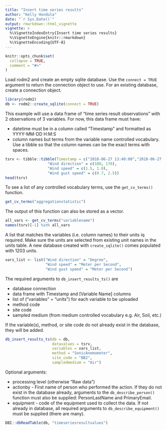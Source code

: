```yaml
---
title: "Insert time series results"
author: "Kelly Hondula"
date: "`r Sys.Date()`"
output: rmarkdown::html_vignette
vignette: >
  %\VignetteIndexEntry{Insert time series results}
  %\VignetteEngine{knitr::rmarkdown}
  %\VignetteEncoding{UTF-8}
---
```


```r
knitr::opts_chunk$set(
  collapse = TRUE,
  comment = "#>"
)
```

Load rodm2 and create an empty sqlite database. Use the `connect = TRUE` argument to return the connection object to use. For an existing database, create a connection object. 

```r
library(rodm2)
db <- rodm2::create_sqlite(connect = TRUE)
```

This example will use a data frame of "time series result observations" with 2 observations of 3 variables. For now, this data frame must have:

* datetime must be in a column called "Timestamp" and formatted as YYYY-MM-DD H:M:S
* column names but terms from the variable name controlled vocabulary. Use a tibble so that the column names can be the exact terms with spaces.

```r
tsrv <- tibble::tibble(Timestamp = c("2018-06-27 13:40:00","2018-06-27 13:55:00"),
                   "Wind direction" = c(180, 170),
                   "Wind speed" = c(1.5, 1.0), 
                   "Wind gust speed" = c(0.7, 2.5))
head(tsrv)
```

To see a list of any controlled vocabulary terms, use the `get_cv_terms()` function. 

```r
get_cv_terms("aggregationstatistic")
```
The output of this function can also be stored as a vector. 

```r
all_vars <- get_cv_terms("variablename")
names(tsrv)[-1] %in% all_vars
```

A list that matches the variables (i.e. column names) to their units iq required. Make sure the units are selected from existing unit names in the units table. A new database created with `create_sqlite()` comes populated with 1203 units. 

```r
vars_list <- list("Wind direction" = "Degree",
                  "Wind speed" = "Meter per Second",
                  "Wind gust speed" = "Meter per Second")
```

The required arguments to `db_insert_results_ts()` are

* database connection
* data frame with Timestamp and [Variable Name] columns
* list of ("variables" = "units") for each variable to be uploaded
* method code
* site code
* sampled medium (from medium controlled vocabulary e.g. Air, Soil, etc.)

If the variable(s), method, or site code do not already exist in the database, they will be added. 

```r
db_insert_results_ts(db = db, 
                     datavalues = tsrv,
                     variables = vars_list,
                     method = "SonicAnemometer",
                     site_code = "BB2",
                     sampledmedium = "Air")

```

Optional arguments: 

* processing level (otherwise "Raw data")
* actionby - First name of person who performed the action. If they do not exist in the database already, arguments to the `db_describe_person()` function must also be supplied: PersonLastName and PrimaryEmail.  
* equipment - code of the equipment used to collect the data. If not already in database, all required arguments to `db_describe_equipment()` must be supplied (there are many). 


```r
DBI::dbReadTable(db, "timeseriesresultvalues")
```

